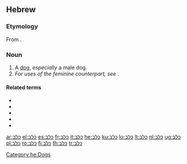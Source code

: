 ==Hebrew==

===Etymology===
From {{proto|Semitic|kalb-|lang=he}}.

===Noun===
{{he-noun|g=m|tr=kélev|wv=כֶּלֶב|f=כלבה|fwv=כַּלְבָּה|pl=כלבים|plwv=כְּלָבִים|cons=כלב|conswv=כֶּלֶב־}}

# A [[dog]], ''especially'' a male dog.
# ''For uses of the feminine counterpart, see'' '''{{Hebr|[[כלבה|כַּלְבָּה]]}}'''.

====Related terms====
* {{onym|he|כלב ים|כֶּלֶב־יָם|sc=Hebr|tr=kélev-yam}}
* {{onym|he|כלב נהר|כֶּלֶב־נָהָר|sc=Hebr|tr=kélev-náhar}}
* {{onym|he|כלבלב|כְּלַבְלָב|sc=Hebr|tr=k'lavláv}}
* {{onym|he|כלבן|כַּלְבָן|sc=Hebr|tr=kalbán}}
* {{onym|he|כלבת|כַּלֶּבֶת|sc=Hebr|tr=kalévet}}

[[Category:he:Dogs]]

[[ar:כלב]]
[[el:כלב]]
[[es:כלב]]
[[fr:כלב]]
[[it:כלב]]
[[he:כלב]]
[[ku:כלב]]
[[lo:כלב]]
[[lt:כלב]]
[[nl:כלב]]
[[ug:כלב]]
[[pl:כלב]]
[[ro:כלב]]
[[fi:כלב]]
[[th:כלב]]
[[tr:כלב]]